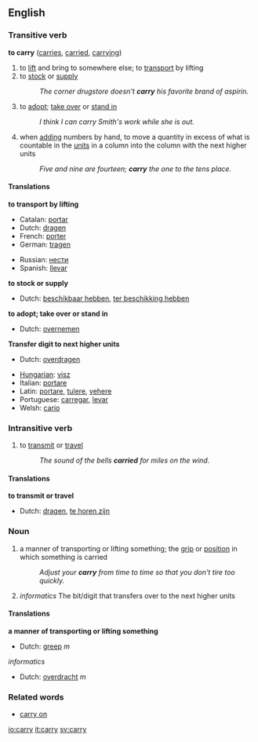==English==
===Transitive verb===
'''to carry'''  ([[carries]], [[carried]], [[carrying]])

#<!--VTrTransport--> to [[lift]] and bring to somewhere else; to [[transport]] by lifting
#<!--VTrStock--> to [[stock]] or [[supply]]
#:''The corner drugstore doesn't '''carry''' his favorite brand of aspirin.''
#<!--VTrTakeOver-->to [[adopt]]; [[take over]] or [[stand in]]
#:''I think I can carry Smith's work while she is out.''
#<!--VTrTransfer--> when [[adding]] numbers by hand, to move a quantity in excess of what is countable in the [[units]] in a column into the column with the next higher units
#:''Five and nine are fourteen; '''carry''' the one to the tens place.''

====Translations====
<!--VTrTransport-->'''to transport by lifting'''
{{top}}
<!--Put translations for languages from A to I here-->
*Catalan: [[portar]]
*Dutch: [[dragen]]
*French: [[porter]]
*German: [[tragen]]
{{mid}}
<!--Put translations for languages from J to Z here-->
*Russian: [[нести]]
*Spanish: [[llevar]]
{{bottom}}

<!--VTrStock-->'''to stock or supply'''
{{top}}
<!--Put translations for languages from A to I here-->
*Dutch: [[beschikbaar hebben]], [[ter beschikking hebben]]
{{mid}}
<!--Put translations for languages from J to Z here-->
{{bottom}}

<!--VTrTakeOver-->'''to adopt; take over or stand in'''
{{top}}
<!--Put translations for languages from A to I here-->
*Dutch: [[overnemen]]
{{mid}}
<!--Put translations for languages from J to Z here-->
{{bottom}}

<!--VTrTransfer-->'''Transfer digit to next higher units'''
{{top}}
<!--Put translations for languages from A to I here-->
*Dutch: [[overdragen]]
{{mid}}
<!--Put translations for languages from J to Z here-->
{{bottom}}

{{checktrans}}<!--the following translations were written for def. 1 before the others were added-->
*[[Hungarian]]: [[visz]]
*Italian: [[portare]]
*Latin: [[portare]], [[tulere]], [[vehere]]
*Portuguese: [[carregar]], [[levar]]
*Welsh: [[cario]]

===Intransitive verb===
#<!--VIntrTransmit-->to [[transmit]] or [[travel]]
#:''The sound of the bells '''carried''' for miles on the wind.''

====Translations====
<!--VIntrTransmit--> '''to transmit or travel'''
{{top}}
<!--Put translations for languages from A to I here-->
*Dutch: [[dragen]], [[te horen zijn]]
{{mid}}
<!--Put translations for languages from J to Z here-->
{{bottom}}


===Noun===
#<!--NGrip-->a manner of transporting or lifting something; the [[grip]] or [[position]] in which something is carried
#:''Adjust your '''carry''' from time to time so that you don't tire too quickly.''
#<!--NCounting-->''informatics'' The bit/digit that transfers over to the next higher units

====Translations====
<!--NGrip-->'''a manner of transporting or lifting something'''
{{top}}
<!--Put translations for languages from A to I here-->
*Dutch: [[greep]] ''m''
{{mid}}
<!--Put translations for languages from J to Z here-->
{{bottom}}

<!--NCounting-->''informatics'' 
{{top}}
<!--Put translations for languages from A to I here-->
*Dutch: [[overdracht]] ''m''
{{mid}}
<!--Put translations for languages from J to Z here-->
{{bottom}}

===Related words===
*[[carry on]]

[[io:carry]]
[[it:carry]]
[[sv:carry]]
